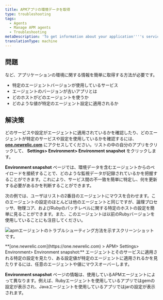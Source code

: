```yaml
---
title: APMアプリの環境データを取得
type: troubleshooting
tags:
  - Agents
  - Manage APM agents
  - Troubleshooting
metaDescription: 'To get information about your application''''s services, agent versions, and other settings, use APM''s Environment snapshot page.'
translationType: machine
---
```


## 問題

など、アプリケーションの環境に関する情報を簡単に取得する方法が必要です。

* 特定のエージェントバージョンが使用しているサービス
* エージェントのバージョンが古いアプリとは
* どのホストがどのエージェントを使うか
* どのような値が特定のエージェント設定に適用されるか

## 解決策

どのサービスや設定がエージェントに適用されているかを確認したり、どのエージェントが特定のサービスや設定を使用しているかを確認するには、 **[one.newrelic.com](https://one.newrelic.com)** にアクセスしてください。リストの中の自分のアプリをクリックして、 **Settings> Environment> Environment snapshot** をクリックします。

**Environment snapshot** ページでは、環境データを含むエージェントからのペイロードを接続することで、どのような監視データが記録されているかを把握することができます。これにより、サービス間の不一致を簡単に特定し、何を更新する必要があるかを判断することができます。

次の例では、ユーザはリストの2番目のエージェントにマウスを合わせます。このエージェントの設定のほとんどは他のエージェントと同じですが、論理プロセッサ、物理コア、およびRubyのパッチレベルに関する特定のホストの設定を簡単に見ることができます。また、このエージェントは以前のRubyバージョンを使用していることにも注目してください。

![apmエージェントのトラブルシューティング方法を示すスクリーンショットです。](/images/troubleshooting-apm-environment.png "トラブルシューティング-apm-environment.png")

<figcaption>
  **[one.newrelic.com](https://one.newrelic.com) > APM> Settings> Environment> Environment snapshot:** エージェントとそのサービスに適用される特定の設定を見たり、ある設定値が特定のエージェントに適用されるかを見たりするには、任意のエージェントや値にマウスオーバーします。
</figcaption>

**Environment snapshot** ページの情報は、使用しているAPMエージェントによって異なります。例えば、Rubyエージェントを使用しているアプリではgemの設定が表示され、Javaエージェントを使用しているアプリではjarの設定が表示されます。
